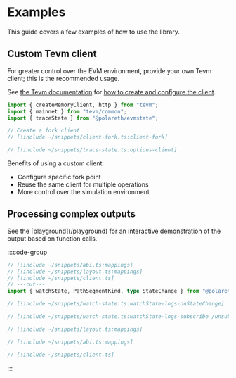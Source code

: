 
# Examples

This guide covers a few examples of how to use the library.

## Custom Tevm client

For greater control over the EVM environment, provide your own Tevm client; this is the recommended usage.

See [the Tevm documentation](https://www.tevm.sh/) for [how to create and configure the client](https://node.tevm.sh/core/create-tevm-node).

```typescript twoslash
import { createMemoryClient, http } from "tevm";
import { mainnet } from "tevm/common";
import { traceState } from "@polareth/evmstate";

// Create a fork client
// [!include ~/snippets/client-fork.ts:client-fork]

// [!include ~/snippets/trace-state.ts:options-client]
```

Benefits of using a custom client:

- Configure specific fork point
- Reuse the same client for multiple operations
- More control over the simulation environment

## Processing complex outputs

<Callout type="tip">
  See the [playground](/playground) for an interactive demonstration of the output based on function calls.
</Callout>

:::code-group

```ts twoslash [example.ts]
// [!include ~/snippets/abi.ts:mappings]
// [!include ~/snippets/layout.ts:mappings]
// [!include ~/snippets/client.ts]
// ---cut---
import { watchState, PathSegmentKind, type StateChange } from "@polareth/evmstate";

// [!include ~/snippets/watch-state.ts:watchState-logs-onStateChange]

// [!include ~/snippets/watch-state.ts:watchState-logs-subscribe /unsubscribe2/unsubscribe/]
```

```ts twoslash [layout.ts]
// [!include ~/snippets/layout.ts:mappings]
```

```ts twoslash [abi.ts]
// [!include ~/snippets/abi.ts:mappings]
```

```ts twoslash [client.ts]
// [!include ~/snippets/client.ts]
```

:::
